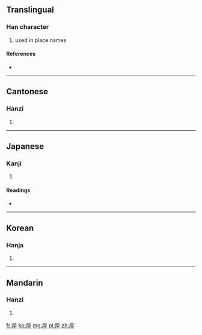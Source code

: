 ==Translingual==

===Han character===
{{Han char|rn=32|rad=土|as=06|sn=9|four=7221<sub>4</sub>|canj=竹口土 (HRG)}}

# used in place names

====References====
* {{Han ref|kx=0228.010|dkj=05059|dj=0464.130|hdz=10440.020|uh=5795|ud=22421|bh=CE5E|bd=52830}}

----

==Cantonese==

===Hanzi===
{{yue-hanzi|jyut=|y=hau5}}

# {{defn|lang=yue|sort=土06}}

----

==Japanese==

===Kanji===
{{ja-kanji|grade=|rs=土06}}

# {{defn|lang=ja|sort=土06}}

====Readings====
* {{ja-readings|on=[[こう]] (kō)|kun=[[あか]] (aka)}}

----

==Korean==

===Hanja===
{{ko-hanja|hangeul=후|rv=hu|mr=hu}}

# {{defn|lang=ko|sort=土06}}

----

==Mandarin==

===Hanzi===
{{cmn-hanzi|pin=[[hòu]] ([[hou4]])|wg=hou<sup>4</sup>}}

# {{defn|lang=cmn|sort=土06}}

[[fr:垕]]
[[ko:垕]]
[[mg:垕]]
[[pl:垕]]
[[zh:垕]]